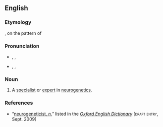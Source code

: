 ==English==

===Etymology===
{{prefix|neuro|geneticist}}, on the pattern of {{term|neurogenetics|lang=en}}

===Pronunciation===
* {{a|RP}} {{enPR|nyo͝oə'rōjĭnĕʹtĭsĭst}}, {{IPA|/ˌnjʊəɹəʊd͡ʒᵻˈnɛtᵻsɪst/}}, {{X-SAMPA|/%njU@r\@UdZI\"nEtI\sIst/}}
* {{a|US}} {{enPR|nyo͝o'rōjənĕʹdəsəst}}, {{IPA|/ˌnjʊɹoʊd͡ʒəˈnɛdəsəst/}}, {{X-SAMPA|/%njUr\`oUdZ@"nEd@s@st/}}

===Noun===
{{en-noun}}

# {{context|biology|and|medicine}} A [[specialist]] or [[expert]] in [[neurogenetics]].

===References===
* “<span class="plainlinks">[http://dictionary.oed.com/cgi/entry/00323556 neurogeneticist, ''n.'']</span>” listed in the ''[[w:Oxford English Dictionary|Oxford English Dictionary]]'' [<span style="font-variant:small-caps">draft entry</span>, Sept. 2009]